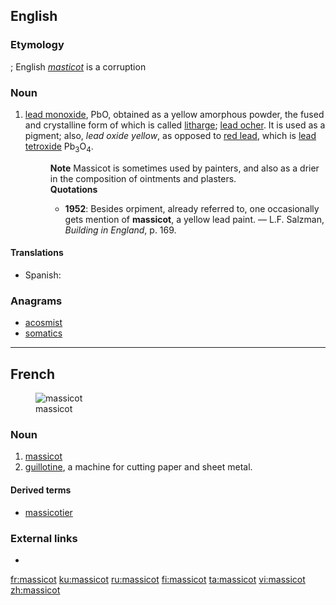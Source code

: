 ==English==

===Etymology===
{{borrowing|fr|lang=en}} {{term|massicot|lang=fr}}; English ''[[masticot]]'' is a corruption

===Noun===
{{en-noun|~}}

# {{context|chemistry|lang=en}} [[lead monoxide]], PbO, obtained as a yellow amorphous powder, the fused and crystalline form of which is called [[litharge]]; [[lead ocher]].  It is used as a pigment; also, ''lead oxide yellow'', as opposed to [[red lead]], which is [[lead tetroxide]] Pb<sub>3</sub>O<sub>4</sub>.
#: '''Note''' Massicot is sometimes used by painters, and also as a drier in the composition of ointments and plasters.
#: '''Quotations'''
#:* '''1952''': Besides orpiment, already referred to, one occasionally gets mention of '''massicot''', a yellow lead paint. &mdash; L.F. Salzman, ''Building in England'', p. 169.

====Translations====
{{trans-top|lead monoxide}}
* Spanish: {{t|es|masicote}}
{{trans-mid}}
{{trans-bottom}}

===Anagrams===
* [[acosmist#English|acosmist]]
* [[somatics#English|somatics]]

----

==French==
{{wikipedia|lang=fr}}
[[Image:Taglierina.jpg|thumb|massicot]]

===Noun===
{{head|fr|noun|g=m}}

# [[massicot#English|massicot]]
# [[guillotine]], a machine for cutting paper and sheet metal.

====Derived terms====
* [[massicotier]]

===External links===
* {{R:TLFi}}

[[fr:massicot]]
[[ku:massicot]]
[[ru:massicot]]
[[fi:massicot]]
[[ta:massicot]]
[[vi:massicot]]
[[zh:massicot]]